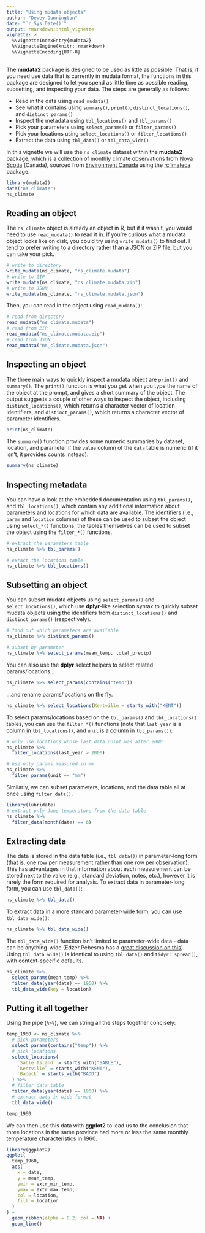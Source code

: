 ```yaml
---
title: "Using mudata objects"
author: "Dewey Dunnington"
date: "`r Sys.Date()`"
output: rmarkdown::html_vignette
vignette: >
  %\VignetteIndexEntry{mudata2}
  %\VignetteEngine{knitr::rmarkdown}
  %\VignetteEncoding{UTF-8}
---
```


The **mudata2** package is designed to be used as little as possible. That is, if you need use data that is currently in mudata format, the functions in this package are designed to let you spend as little time as possible reading, subsetting, and inspecting your data. The steps are generally as follows:

- Read in the data using `read_mudata()`
- See what it contains using `summary()`, `print()`, `distinct_locations()`, and `distinct_params()`
- Inspect the metadata using `tbl_locations()` and `tbl_params()`
- Pick your parameters using `select_params()` or `filter_params()`
- Pick your locations using `select_locations()` or `filter_locations()`
- Extract the data using `tbl_data()` or `tbl_data_wide()`

In this vignette we will use the `ns_climate` dataset within the **mudata2** package, which is a collection of monthly climate observations from [Nova Scotia](https://www.wikipedia.org/wiki/Nova_Scotia) (Canada), sourced from [Environment Canada](http://climate.weather.gc.ca/) using the [rclimateca](https://github.com/paleolimbot/rclimateca) package.

```r
library(mudata2)
data("ns_climate")
ns_climate
```

## Reading an object

The `ns_climate` object is already an object in R, but if it wasn't, you would need to use `read_mudata()` to read it in. If you're curious what a mudata object looks like on disk, you could try using `write_mudata()` to find out. I tend to prefer writing to a directory rather than a JSON or ZIP file, but you can take your pick.

```r
# write to directory
write_mudata(ns_climate, "ns_climate.mudata")
# write to ZIP
write_mudata(ns_climate, "ns_climate.mudata.zip")
# write to JSON
write_mudata(ns_climate, "ns_climate.mudata.json")
```

Then, you can read in the object using `read_mudata()`:

```r
# read from directory
read_mudata("ns_climate.mudata")
# read from ZIP
read_mudata("ns_climate.mudata.zip")
# read from JSON
read_mudata("ns_climate.mudata.json")
```

## Inspecting an object

The three main ways to quickly inspect a mudata object are `print()` and `summary()`. The `print()` function is what you get when you type the name of the object at the prompt, and gives a short summary of the object. The output suggests a couple of other ways to inspect the object, including `distinct_locations()`, which returns a character vector of location identifiers, and `distinct_params()`, which returns a character vector of parameter identifiers.

```r
print(ns_climate)
```

The `summary()` function provides some numeric summaries by dataset, location, and parameter if the `value` column of the `data` table is numeric (if it isn't, it provides counts instead).

```r
summary(ns_climate)
```

## Inspecting metadata

You can have a look at the embedded documentation using `tbl_params()`, and `tbl_locations()`, which contain any additional information about parameters and locations for which data are available. The identifiers (i.e., `param` and `location` columns) of these can be used to subset the object using `select_*()` functions; the tables themselves can be used to subset the object using the `filter_*()` functions.

```r
# extract the parameters table
ns_climate %>% tbl_params()

# exract the locations table
ns_climate %>% tbl_locations()
```

## Subsetting an object

You can subset mudata objects using `select_params()` and `select_locations()`, which use **dplyr**-like selection syntax to quickly subset mudata objects using the identifiers from `distinct_locations()` and `distinct_params()` (respectively).

```r
# find out which parameters are available
ns_climate %>% distinct_params()

# subset by parameter
ns_climate %>% select_params(mean_temp, total_precip)
```

You can also use the **dplyr** select helpers to select related params/locations...

```r
ns_climate %>% select_params(contains("temp"))
```

...and rename params/locations on the fly.

```r
ns_climate %>% select_locations(Kentville = starts_with("KENT"))
```

To select params/locations based on the `tbl_params()` and `tbl_locations()` tables, you can use the `filter_*()` functions (note that `last_year` is a column in `tbl_locations()`, and `unit` is a column in `tbl_params()`):

```r
# only use locations whose last data point was after 2000
ns_climate %>%
  filter_locations(last_year > 2000)

# use only params measured in mm
ns_climate %>%
  filter_params(unit == "mm")
```

Similarly, we can subset parameters, locations, and the data table all at once using `filter_data()`.

```r
library(lubridate)
# extract only June temperature from the data table
ns_climate %>%
  filter_data(month(date) == 6)
```

## Extracting data

The data is stored in the data table (i.e., `tbl_data()`) in parameter-long form (that is, one row per measurement rather than one row per observation). This has advantages in that information about each measurement can be stored next to the value (e.g., standard deviation, notes, etc.), however it is rarely the form required for analysis. To extract data in parameter-long form, you can use `tbl_data()`:

```r
ns_climate %>% tbl_data()
```

To extract data in a more standard parameter-wide form, you can use `tbl_data_wide()`:

```r
ns_climate %>% tbl_data_wide()
```

The `tbl_data_wide()` function isn't limited to parameter-wide data - data can be anything-wide (Edzer Pebesma has a [great discussion on this](https://www.jstatsoft.org/article/view/v051i07/)). Using `tbl_data_wide()` is identical to using `tbl_data()` and `tidyr::spread()`, with context-specific defaults.

```r
ns_climate %>% 
  select_params(mean_temp) %>%
  filter_data(year(date) == 1960) %>%
  tbl_data_wide(key = location)
```

## Putting it all together

Using the pipe (`%>%`), we can string all the steps together concisely:

```r
temp_1960 <- ns_climate %>%
  # pick parameters
  select_params(contains("temp")) %>%
  # pick locations
  select_locations(
    `Sable Island` = starts_with("SABLE"),
    `Kentville` = starts_with("KENT"),
    `Badeck` = starts_with("BADD")
  ) %>%
  # filter data table
  filter_data(year(date) == 1960) %>%
  # extract data in wide format
  tbl_data_wide()

temp_1960
```

We can then use this data with **ggplot2** to lead us to the conclusion that three locations in the same province had more or less the same monthly temperature characteristics in 1960. 

```r
library(ggplot2)
ggplot(
  temp_1960, 
  aes(
    x = date, 
    y = mean_temp, 
    ymin = extr_min_temp, 
    ymax = extr_max_temp,
    col = location, 
    fill = location
  )
) +
  geom_ribbon(alpha = 0.2, col = NA) +
  geom_line()
```

